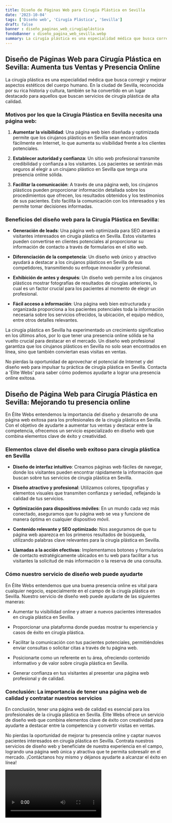```yaml
---
title: Diseño de Páginas Web para Cirugía Plástica en Sevilla
date: '2023-10-04'
tags: ['Diseño web', 'Cirugía Plástica', 'Sevilla']
draft: false
banner : diseño_paginas_web_cirugíaplástica
fondoBanner : diseño_pagina_web_sevilla.webp
summary: La cirugía plástica es una especialidad médica que busca corregir y mejorar aspectos estéticos del cuerpo humano. En la ciudad de Sevilla, reconocida por su rica historia y cultura, también se ha convertido en un lugar destacado para aquellos que buscan servicios de cirugía plástica de alta calidad.
---
```


## Diseño de Páginas Web para Cirugía Plástica en Sevilla: Aumenta tus Ventas y Presencia Online

La cirugía plástica es una especialidad médica que busca corregir y mejorar aspectos estéticos del cuerpo humano. En la ciudad de Sevilla, reconocida por su rica historia y cultura, también se ha convertido en un lugar destacado para aquellos que buscan servicios de cirugía plástica de alta calidad.

### Motivos por los que la Cirugía Plástica en Sevilla necesita una página web:

1. **Aumentar la visibilidad**: Una página web bien diseñada y optimizada permite que los cirujanos plásticos en Sevilla sean encontrados fácilmente en Internet, lo que aumenta su visibilidad frente a los clientes potenciales.

2. **Establecer autoridad y confianza**: Un sitio web profesional transmite credibilidad y confianza a los visitantes. Los pacientes se sentirán más seguros al elegir a un cirujano plástico en Sevilla que tenga una presencia online sólida.

3. **Facilitar la comunicación**: A través de una página web, los cirujanos plásticos pueden proporcionar información detallada sobre los procedimientos que ofrecen, los resultados obtenidos y los testimonios de sus pacientes. Esto facilita la comunicación con los interesados y les permite tomar decisiones informadas.

### Beneficios del diseño web para la Cirugía Plástica en Sevilla:

- **Generación de leads**: Una página web optimizada para SEO atraerá a visitantes interesados ​​en cirugía plástica en Sevilla. Estos visitantes pueden convertirse en clientes potenciales al proporcionar su información de contacto a través de formularios en el sitio web.

- **Diferenciación de la competencia**: Un diseño web único y atractivo ayudará a destacar a los cirujanos plásticos en Sevilla de sus competidores, transmitiendo su enfoque innovador y profesional.

- **Exhibición de antes y después**: Un diseño web permite a los cirujanos plásticos mostrar fotografías de resultados de cirugías anteriores, lo cual es un factor crucial para los pacientes al momento de elegir un profesional.

- **Fácil acceso a información**: Una página web bien estructurada y organizada proporciona a los pacientes potenciales toda la información necesaria sobre los servicios ofrecidos, la ubicación, el equipo médico, entre otros detalles relevantes.

La cirugía plástica en Sevilla ha experimentado un crecimiento significativo en los últimos años, por lo que tener una presencia online sólida se ha vuelto crucial para destacar en el mercado. Un diseño web profesional garantiza que los cirujanos plásticos en Sevilla no solo sean encontrados en línea, sino que también conviertan esas visitas en ventas.

No pierdas la oportunidad de aprovechar el potencial de Internet y del diseño web para impulsar tu práctica de cirugía plástica en Sevilla. Contacta a 'Élite Webs' para saber cómo podemos ayudarte a lograr una presencia online exitosa.

<GifSeo />

<Cta />

## Diseño de Página Web para Cirugía Plástica en Sevilla: Mejorando tu presencia online

En Élite Webs entendemos la importancia del diseño y desarrollo de una página web exitosa para los profesionales de la cirugía plástica en Sevilla. Con el objetivo de ayudarte a aumentar tus ventas y destacar entre la competencia, ofrecemos un servicio especializado en diseño web que combina elementos clave de éxito y creatividad.

### Elementos clave del diseño web exitoso para cirugía plástica en Sevilla

- **Diseño de interfaz intuitivo**: Creamos páginas web fáciles de navegar, donde los visitantes pueden encontrar rápidamente la información que buscan sobre tus servicios de cirugía plástica en Sevilla.

- **Diseño atractivo y profesional**: Utilizamos colores, tipografías y elementos visuales que transmiten confianza y seriedad, reflejando la calidad de tus servicios. 

- **Optimización para dispositivos móviles**: En un mundo cada vez más conectado, aseguramos que tu página web se vea y funcione de manera óptima en cualquier dispositivo móvil. 

- **Contenido relevante y SEO optimizado**: Nos aseguramos de que tu página web aparezca en los primeros resultados de búsqueda, utilizando palabras clave relevantes para la cirugía plástica en Sevilla.

- **Llamadas a la acción efectivas**: Implementamos botones y formularios de contacto estratégicamente ubicados en tu web para facilitar a tus visitantes la solicitud de más información o la reserva de una consulta.

### Cómo nuestro servicio de diseño web puede ayudarte

En Élite Webs entendemos que una buena presencia online es vital para cualquier negocio, especialmente en el campo de la cirugía plástica en Sevilla. Nuestro servicio de diseño web puede ayudarte de las siguientes maneras:

- Aumentar tu visibilidad online y atraer a nuevos pacientes interesados en cirugía plástica en Sevilla.

- Proporcionar una plataforma donde puedas mostrar tu experiencia y casos de éxito en cirugía plástica.

- Facilitar la comunicación con tus pacientes potenciales, permitiéndoles enviar consultas o solicitar citas a través de tu página web.

- Posicionarte como un referente en tu área, ofreciendo contenido informativo y de valor sobre cirugía plástica en Sevilla.

- Generar confianza en tus visitantes al presentar una página web profesional y de calidad.

### Conclusión: La importancia de tener una página web de calidad y contratar nuestros servicios

En conclusión, tener una página web de calidad es esencial para los profesionales de la cirugía plástica en Sevilla. Élite Webs ofrece un servicio de diseño web que combina elementos clave de éxito con creatividad para ayudarte a destacar entre la competencia y convertir visitas en ventas.

No pierdas la oportunidad de mejorar tu presencia online y captar nuevos pacientes interesados en cirugía plástica en Sevilla. Contrata nuestros servicios de diseño web y benefíciate de nuestra experiencia en el campo, logrando una página web única y atractiva que te permita sobresalir en el mercado. ¡Contáctanos hoy mismo y déjanos ayudarte a alcanzar el éxito en línea!

<Video />

<CtaBot job='Cirugía Plástica' city='Sevilla'/>

<Gmaps query='Sevilla+españa+maps' />
